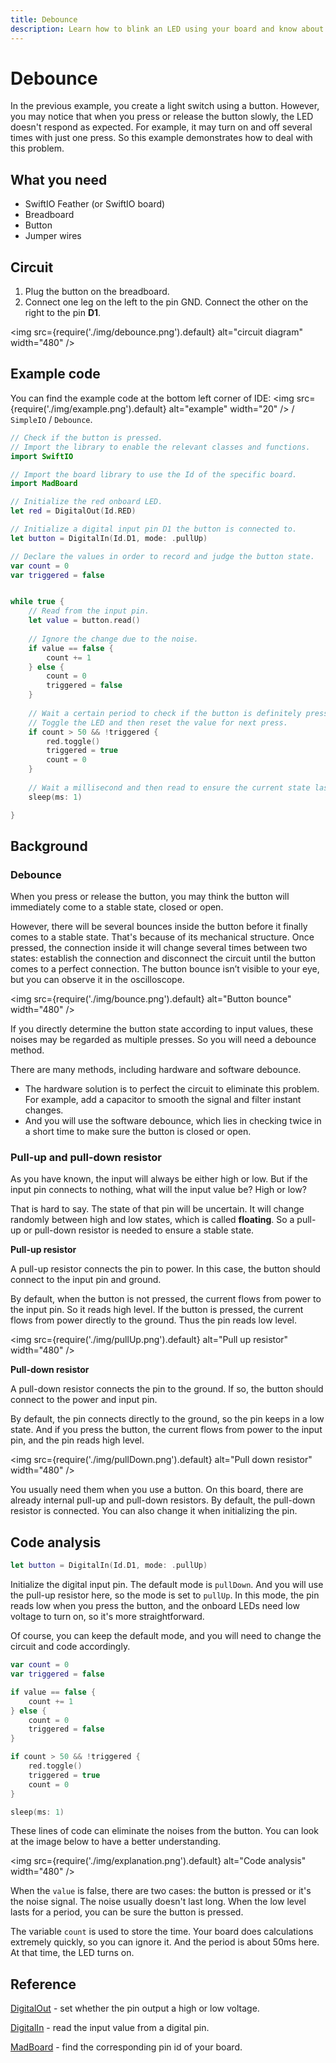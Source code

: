 ```yaml
---
title: Debounce
description: Learn how to blink an LED using your board and know about digital signal.
---
```


# Debounce

In the previous example, you create a light switch using a button. However, you may notice that when you press or release the button slowly, the LED doesn't respond as expected. For example, it may turn on and off several times with just one press. So this example demonstrates how to deal with this problem.

## What you need

- SwiftIO Feather (or SwiftIO board)
- Breadboard
- Button
- Jumper wires

## Circuit

1. Plug the button on the breadboard.
2. Connect one leg on the left to the pin GND. Connect the other on the right to the pin **D1**.

<img
  src={require('./img/debounce.png').default}
  alt="circuit diagram" width="480"
/>


## Example code

You can find the example code at the bottom left corner of IDE: <img
  src={require('./img/example.png').default}
  alt="example" width="20"
/> / `SimpleIO` / `Debounce`.

```swift
// Check if the button is pressed.
// Import the library to enable the relevant classes and functions.
import SwiftIO

// Import the board library to use the Id of the specific board.
import MadBoard

// Initialize the red onboard LED.
let red = DigitalOut(Id.RED)

// Initialize a digital input pin D1 the button is connected to.
let button = DigitalIn(Id.D1, mode: .pullUp)

// Declare the values in order to record and judge the button state.
var count = 0
var triggered = false


while true {
    // Read from the input pin.
    let value = button.read()
    
    // Ignore the change due to the noise.
    if value == false {
        count += 1
    } else {
        count = 0
        triggered = false
    }
    
    // Wait a certain period to check if the button is definitely pressed. 
    // Toggle the LED and then reset the value for next press.
    if count > 50 && !triggered {
        red.toggle()
        triggered = true
        count = 0
    }
    
    // Wait a millisecond and then read to ensure the current state last for enough time. 
    sleep(ms: 1)

}
```

## Background

### Debounce

 When you press or release the button, you may think the button will immediately come to a stable state, closed or open. 

However, there will be several bounces inside the button before it finally comes to a stable state. That's because of its mechanical structure. Once pressed, the connection inside it will change several times between two states: establish the connection and disconnect the circuit until the button comes to a perfect connection. The button bounce isn’t visible to your eye, but you can observe it in the oscilloscope. 


<img
  src={require('./img/bounce.png').default}
  alt="Button bounce" width="480"
/>

If you directly determine the button state according to input values, these noises may be regarded as multiple presses. So you will need a debounce method.

There are many methods, including hardware and software debounce.
- The hardware solution is to perfect the circuit to eliminate this problem. For example, add a capacitor to smooth the signal and filter instant changes.
- And you will use the software debounce, which lies in checking twice in a short time to make sure the button is closed or open.

### Pull-up and pull-down resistor

As you have known, the input will always be either high or low. But if the input pin connects to nothing, what will the input value be? High or low?

That is hard to say. The state of that pin will be uncertain. It will change randomly between high and low states, which is called **floating**. So a pull-up or pull-down resistor is needed to ensure a stable state.

**Pull-up resistor**

A pull-up resistor connects the pin to power. In this case, the button should connect to the input pin and ground. 

By default, when the button is not pressed, the current flows from power to the input pin. So it reads high level. If the button is pressed, the current flows from power directly to the ground. Thus the pin reads low level.

<img
  src={require('./img/pullUp.png').default}
  alt="Pull up resistor" width="480"
/>
       

**Pull-down resistor**

A pull-down resistor connects the pin to the ground. If so, the button should connect to the power and input pin. 

By default, the pin connects directly to the ground, so the pin keeps in a low state. And if you press the button, the current flows from power to the input pin, and the pin reads high level.

<img
  src={require('./img/pullDown.png').default}
  alt="Pull down resistor" width="480"
/>

You usually need them when you use a button. On this board, there are already internal pull-up and pull-down resistors. By default, the pull-down resistor is connected. You can also change it when initializing the pin.


## Code analysis

```swift
let button = DigitalIn(Id.D1, mode: .pullUp)
```
Initialize the digital input pin. The default mode is `pullDown`. And you will use the pull-up resistor here, so the mode is set to `pullUp`. In this mode, the pin reads low when you press the button, and the onboard LEDs need low voltage to turn on, so it's more straightforward.

Of course, you can keep the default mode, and you will need to change the circuit and code accordingly.

```swift
var count = 0
var triggered = false

if value == false {
    count += 1
} else {
    count = 0
    triggered = false
}

if count > 50 && !triggered {
    red.toggle()
    triggered = true
    count = 0
}

sleep(ms: 1)
```

These lines of code can eliminate the noises from the button. You can look at the image below to have a better understanding.

<img
  src={require('./img/explanation.png').default}
  alt="Code analysis" width="480"
/>

When the `value` is false, there are two cases: the button is pressed or it's the noise signal. The noise usually doesn't last long. When the low level lasts for a period, you can be sure the button is pressed. 

The variable `count` is used to store the time. Your board does calculations extremely quickly, so you can ignore it. And the period is about 50ms here. At that time, the LED turns on.


## Reference

[DigitalOut](https://swiftioapi.madmachine.io/Classes/DigitalOut.html) - set whether the pin output a high or low voltage.

[DigitalIn](https://swiftioapi.madmachine.io/Classes/DigitalIn.html) - read the input value from a digital pin.

[MadBoard](https://github.com/madmachineio/MadBoards) - find the corresponding pin id of your board.